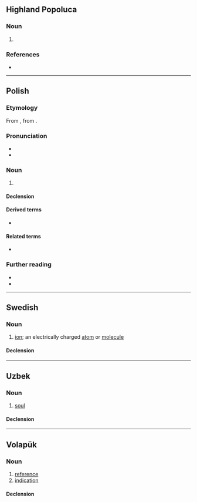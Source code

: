 {{also|Jon|jón|Jón|jòn|jön|-jon|Jon.}}
==Highland Popoluca==

===Noun===
{{head|poi|noun}}

# {{l|en|bird}}

===References===
* {{R:Elson & Gutiérrez 1999|page=78}}

----

==Polish==
{{wp|lang=pl}}

===Etymology===
From {{bor|pl|en|ion}}, from {{der|pl|grc|ἰόν}}.

===Pronunciation===
* {{pl-IPA}}
* {{audio|pl|Pl-jon.ogg|Audio}}

===Noun===
{{pl-noun|m-in}}

# {{l|en|ion}}

====Declension====
{{pl-decl-noun-m-in}}

====Derived terms====
* {{q|adjective}} {{l|pl|jonowy}}

====Related terms====
* {{q|noun}} {{l|pl|jonit}}

===Further reading===
* {{R:pl:WSJP}}
* {{R:PWN}}

{{c|pl|Ions|Physical chemistry}}

----

==Swedish==

===Noun===
{{sv-noun|c}}

# {{lb|sv|chemistry}} [[ion]]; an electrically charged [[atom]] or [[molecule]]

====Declension====
{{sv-infl-noun-c-er}}

----

==Uzbek==

===Noun===
{{uz-noun}}

# [[soul]]

====Declension====
{{uz-decl-noun}}

----

==Volapük==

===Noun===
{{vo-noun}}

# [[reference]]
# [[indication]]

====Declension====
{{vo-decl-noun}}